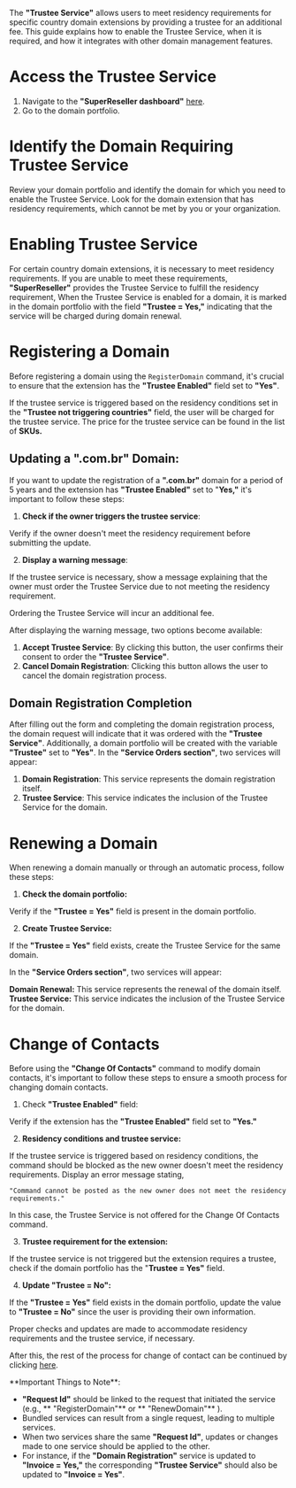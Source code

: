 The **"Trustee Service"** allows users to meet residency requirements for specific country domain extensions by providing a trustee for an additional fee. This guide explains how to enable the Trustee Service, when it is required, and how it integrates with other domain management features.

# Access the Trustee Service

1. Navigate to the **"SuperReseller dashboard"** [here](https://superreseller-qa.nominus.host/login/?next=/).
2. Go to the domain portfolio.

# Identify the Domain Requiring Trustee Service

Review your domain portfolio and identify the domain for which you need to enable the Trustee Service. Look for the domain extension that has residency requirements, which cannot be met by you or your organization.

# Enabling Trustee Service

For certain country domain extensions, it is necessary to meet residency requirements. If you are unable to meet these requirements, **"SuperReseller"** provides the Trustee Service to fulfill the residency requirement, When the Trustee Service is enabled for a domain, it is marked in the domain portfolio with the field **"Trustee = Yes,"** indicating that the service will be charged during domain renewal.

# Registering a Domain

Before registering a domain using the `RegisterDomain` command, it's crucial to ensure that the extension has the **"Trustee Enabled"** field set to **"Yes"**. 

If the trustee service is triggered based on the residency conditions set in the **"Trustee not triggering countries"** field, the user will be charged for the trustee service. The price for the trustee service can be found in the list of **SKUs.**

## Updating a ".com.br" Domain:

If you want to update the registration of a **".com.br"** domain for a period of 5 years and the extension has **"Trustee Enabled"** set to "**Yes,"** it's important to follow these steps:

1. **Check if the owner triggers the trustee service**:

Verify if the owner doesn't meet the residency requirement before submitting the update.

2. **Display a warning message**:

 If the trustee service is necessary, show a message explaining that the owner must order the Trustee Service due to not meeting the residency requirement. 

<Note>
Ordering the Trustee Service will incur an additional fee.
</Note>

After displaying the warning message, two options become available:

1. **Accept Trustee Service**: By clicking this button, the user confirms their consent to order the **"Trustee Service"**.
2. **Cancel Domain Registration**: Clicking this button allows the user to cancel the domain registration process.

## Domain Registration Completion

After filling out the form and completing the domain registration process, the domain request will indicate that it was ordered with the **"Trustee Service"**. Additionally, a domain portfolio will be created with the variable **"Trustee"** set to **"Yes"**. In the **"Service Orders section"**, two services will appear:

1. **Domain Registration**: This service represents the domain registration itself.
2. **Trustee Service**: This service indicates the inclusion of the Trustee Service for the domain.

# Renewing a Domain

When renewing a domain manually or through an automatic process, follow these steps:

1. **Check the domain portfolio:**

 Verify if the **"Trustee = Yes"** field is present in the domain portfolio.

2. **Create Trustee Service:**

 If the **"Trustee = Yes"** field exists, create the Trustee Service for the same domain.

In the **"Service Orders section"**, two services will appear:

**Domain Renewal:** This service represents the renewal of the domain itself.  
**Trustee Service:** This service indicates the inclusion of the Trustee Service for the domain.

# Change of Contacts

Before using the **"Change Of Contacts"** command to modify domain contacts, it's important to follow these steps to ensure a smooth process for changing domain contacts. 

1. Check **"Trustee Enabled"** field: 

Verify if the extension has the **"Trustee Enabled"** field set to **"Yes."**

2. **Residency conditions and trustee service:** 

If the trustee service is triggered based on residency conditions, the command should be blocked as the new owner doesn't meet the residency requirements. Display an error message stating, 

`"Command cannot be posted as the new owner does not meet the residency requirements." `

In this case, the Trustee Service is not offered for the Change Of Contacts command.

3. **Trustee requirement for the extension:**

 If the trustee service is not triggered but the extension requires a trustee, check if the domain portfolio has the "**Trustee = Yes"** field.

4. **Update "Trustee = No":**

 If the **"Trustee = Yes"** field exists in the domain portfolio, update the value to **"Trustee = No"** since the user is providing their own information.

<Note> Proper checks and updates are made to accommodate residency requirements and the trustee service, if necessary.</Note>

After this, the rest of the process for change of contact can be continued by clicking [here](https://pena-team-sandbox.readme.io/reference/change-of-contacts).

<Note>
**Important Things to Note**:

- **"Request Id"** should be linked to the request that initiated the service (e.g., ** "RegisterDomain"**  or ** "RenewDomain"** ).
- Bundled services can result from a single request, leading to multiple services.
- When two services share the same **"Request Id"**, updates or changes made to one service should be applied to the other.
- For instance, if the **"Domain Registration"** service is updated to **"Invoice = Yes,"** the corresponding **"Trustee Service"** should also be updated to **"Invoice = Yes"**.
</Note>